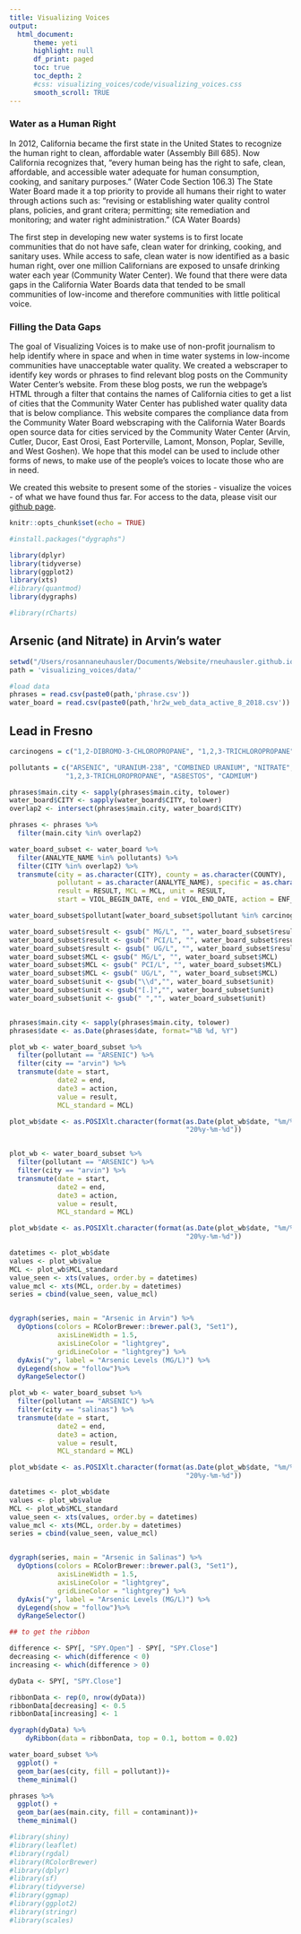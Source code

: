 ```yaml
---
title: Visualizing Voices
output:
  html_document:
      theme: yeti
      highlight: null
      df_print: paged
      toc: true
      toc_depth: 2
      #css: visualizing_voices/code/visualizing_voices.css
      smooth_scroll: TRUE
---
```


<style>
.navbar{
  visibility: hidden
}</style>

<head>
    <meta charset="utf-8">
    <meta http-equiv="X-UA-Compatible" content="IE=edge">
    <script src="//d3js.org/d3.v4.min.js"></script>
</head> 


        
<h3> Water as a Human Right </h3>
<p>
In 2012, California became the first state in the United States to recognize the human right to clean, affordable water (Assembly Bill 685). Now California recognizes that, “every human being has the right to safe, clean, affordable, and accessible water adequate for human consumption, cooking, and sanitary purposes.” (Water Code Section 106.3) The State Water Board made it a top priority to provide all humans their right to water through actions such as: "revising or establishing water quality control plans, policies, and grant critera; permitting; site remediation and monitoring; and water right administration." (CA Water Boards) 
</p>
<p>
The first step in developing new water systems is to first locate communities that do not have safe, clean water for drinking, cooking, and sanitary uses. While access to safe, clean water is now identified as a basic human right, over one million Californians are exposed to unsafe drinking water each year (Community Water Center). We found that there were data gaps in the California Water Boards data that tended to be small communities of low-income and therefore communities with little political voice. 
</p>
<h3> Filling the Data Gaps </h3>
<p>
The goal of Visualizing Voices is to make use of non-profit journalism to help identify where in space and when in time water systems in low-income communities have unacceptable water quality. We created a webscraper to identify key words or phrases to find relevant blog posts on the Community Water Center's website. From these blog posts, we run the webpage's HTML through a filter that contains the names of California cities to get a list of cities that the Community Water Center has published water quality data that is below compliance. This website compares the compliance data from the Community Water Board webscraping with the California Water Boards open source data for cities serviced by the Community Water Center (Arvin, Cutler, Ducor, East Orosi, East Porterville, Lamont, Monson, Poplar, Seville, and West Goshen). We hope that this model can be used to include other forms of news, to make use of the people's voices to locate those who are in need.
</p> 
<p>
We created this website to present some of the stories - visualize the voices - of what we have found thus far. For access to the data, please visit our [github page](https://github.com/rneuhausler/visualizing_voices).
</p>


```r
knitr::opts_chunk$set(echo = TRUE)
```


```r
#install.packages("dygraphs")
```

```r
library(dplyr)
library(tidyverse)
library(ggplot2)
library(xts)
#library(quantmod)
library(dygraphs)

#library(rCharts)
```


<h2> Arsenic (and Nitrate) in Arvin's water </h2>



```r
setwd("/Users/rosannaneuhausler/Documents/Website/rneuhausler.github.io")
path = 'visualizing_voices/data/'

#load data
phrases = read.csv(paste0(path,'phrase.csv'))
water_board = read.csv(paste0(path,'hr2w_web_data_active_8_2018.csv'))

```

<h2> Lead in Fresno </h2>


```r
carcinogens = c("1,2-DIBROMO-3-CHLOROPROPANE", "1,2,3-TRICHLOROPROPANE", "ASBESTOS", "CADMIUM")

pollutants = c("ARSENIC", "URANIUM-238", "COMBINED URANIUM", "NITRATE", "1,2-DIBROMO-3-CHLOROPROPANE",
              "1,2,3-TRICHLOROPROPANE", "ASBESTOS", "CADMIUM")

phrases$main.city <- sapply(phrases$main.city, tolower)
water_board$CITY <- sapply(water_board$CITY, tolower)
overlap2 <- intersect(phrases$main.city, water_board$CITY)

phrases <- phrases %>%
  filter(main.city %in% overlap2)

water_board_subset <- water_board %>%
  filter(ANALYTE_NAME %in% pollutants) %>%
  filter(CITY %in% overlap2) %>%
  transmute(city = as.character(CITY), county = as.character(COUNTY), 
            pollutant = as.character(ANALYTE_NAME), specific = as.character(ANALYTE_NAME),
            result = RESULT, MCL = MCL, unit = RESULT,
            start = VIOL_BEGIN_DATE, end = VIOL_END_DATE, action = ENF_ACTION_ISSUE_DATE)

water_board_subset$pollutant[water_board_subset$pollutant %in% carcinogens] = "CARCINOGEN"

water_board_subset$result <- gsub(" MG/L", "", water_board_subset$result)
water_board_subset$result <- gsub(" PCI/L", "", water_board_subset$result)
water_board_subset$result <- gsub(" UG/L", "", water_board_subset$result)
water_board_subset$MCL <- gsub(" MG/L", "", water_board_subset$MCL)
water_board_subset$MCL <- gsub(" PCI/L", "", water_board_subset$MCL)
water_board_subset$MCL <- gsub(" UG/L", "", water_board_subset$MCL)
water_board_subset$unit <- gsub("\\d","", water_board_subset$unit)
water_board_subset$unit <- gsub("[.]","", water_board_subset$unit)
water_board_subset$unit <- gsub(" ","", water_board_subset$unit)


phrases$main.city <- sapply(phrases$main.city, tolower)
phrases$date <- as.Date(phrases$date, format="%B %d, %Y")

plot_wb <- water_board_subset %>%
  filter(pollutant == "ARSENIC") %>%
  filter(city == "arvin") %>%
  transmute(date = start,
            date2 = end,
            date3 = action,
            value = result, 
            MCL_standard = MCL)

plot_wb$date <- as.POSIXlt.character(format(as.Date(plot_wb$date, "%m/%d/%y"),
                                            "20%y-%m-%d"))



```


```r

plot_wb <- water_board_subset %>%
  filter(pollutant == "ARSENIC") %>%
  filter(city == "arvin") %>%
  transmute(date = start,
            date2 = end,
            date3 = action,
            value = result, 
            MCL_standard = MCL)

plot_wb$date <- as.POSIXlt.character(format(as.Date(plot_wb$date, "%m/%d/%y"),
                                            "20%y-%m-%d"))

datetimes <- plot_wb$date
values <- plot_wb$value
MCL <- plot_wb$MCL_standard
value_seen <- xts(values, order.by = datetimes)
value_mcl <- xts(MCL, order.by = datetimes)
series = cbind(value_seen, value_mcl)


dygraph(series, main = "Arsenic in Arvin") %>%
  dyOptions(colors = RColorBrewer::brewer.pal(3, "Set1"),
            axisLineWidth = 1.5, 
            axisLineColor = "lightgrey", 
            gridLineColor = "lightgrey") %>%
  dyAxis("y", label = "Arsenic Levels (MG/L)") %>%
  dyLegend(show = "follow")%>% 
  dyRangeSelector()
```


```r

plot_wb <- water_board_subset %>%
  filter(pollutant == "ARSENIC") %>%
  filter(city == "salinas") %>%
  transmute(date = start,
            date2 = end,
            date3 = action,
            value = result, 
            MCL_standard = MCL)

plot_wb$date <- as.POSIXlt.character(format(as.Date(plot_wb$date, "%m/%d/%y"),
                                            "20%y-%m-%d"))

datetimes <- plot_wb$date
values <- plot_wb$value
MCL <- plot_wb$MCL_standard
value_seen <- xts(values, order.by = datetimes)
value_mcl <- xts(MCL, order.by = datetimes)
series = cbind(value_seen, value_mcl)


dygraph(series, main = "Arsenic in Salinas") %>%
  dyOptions(colors = RColorBrewer::brewer.pal(3, "Set1"),
            axisLineWidth = 1.5, 
            axisLineColor = "lightgrey", 
            gridLineColor = "lightgrey") %>%
  dyAxis("y", label = "Arsenic Levels (MG/L)") %>%
  dyLegend(show = "follow")%>% 
  dyRangeSelector()
```












```r

## to get the ribbon

difference <- SPY[, "SPY.Open"] - SPY[, "SPY.Close"]
decreasing <- which(difference < 0)
increasing <- which(difference > 0)

dyData <- SPY[, "SPY.Close"]

ribbonData <- rep(0, nrow(dyData))
ribbonData[decreasing] <- 0.5
ribbonData[increasing] <- 1

dygraph(dyData) %>%
    dyRibbon(data = ribbonData, top = 0.1, bottom = 0.02)


```


```r
water_board_subset %>%
  ggplot() +
  geom_bar(aes(city, fill = pollutant))+
  theme_minimal()
```


```r
phrases %>%
  ggplot() +
  geom_bar(aes(main.city, fill = contaminant))+
  theme_minimal()
```


```r
#library(shiny)
#library(leaflet)
#library(rgdal)
#library(RColorBrewer)
#library(dplyr)
#library(sf)
#library(tidyverse)
#library(ggmap)
#library(ggplot2)
#library(stringr)
#library(scales)
```


